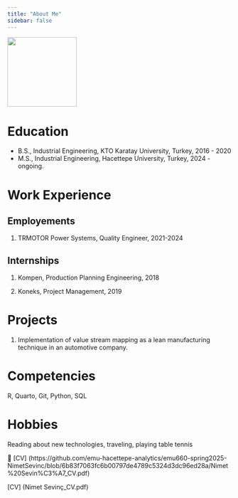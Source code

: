 ```yaml
---
title: "About Me"
sidebar: false 
---
```


![](images/Nimet Sevinc-01.jpg){fig-align="left" width="156"}

# Education

-   B.S., Industrial Engineering, KTO Karatay University, Turkey, 2016 - 2020
-   M.S., Industrial Engineering, Hacettepe University, Turkey, 2024 - ongoing.

# Work Experience

## Employements

1.  TRMOTOR Power Systems, Quality Engineer, 2021-2024

## Internships

1.  Kompen, Production Planning Engineering, 2018

2.  Koneks, Project Management, 2019

# Projects

1.  Implementation of value stream mapping as a lean manufacturing technique in an automotive company.

# Competencies

R, Quarto, Git, Python, SQL

# Hobbies

Reading about new technologies, traveling, playing table tennis



📄 [CV] (https://github.com/emu-hacettepe-analytics/emu660-spring2025-NimetSevinc/blob/6b83f7063fc6b00797de4789c5324d3dc96ed28a/Nimet%20Sevin%C3%A7_CV.pdf)

[CV] (Nimet Sevinç_CV.pdf)

